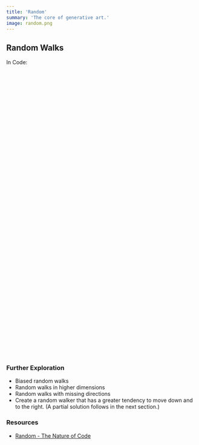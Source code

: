 ```yaml
---
title: 'Random'
summary: 'The core of generative art.'
image: random.png
---
```


## Random Walks

<Canvas id="walker" width={480} height={480} />

In Code:

```javascript
// @meta store:walker
class Walker {
    constructor(x, y) {
        this.x = x
        this.y = y
    }

    step() {
        let choice = Math.floor(Math.random() * 4)
        // 0, 1, 2, or 3. The random choice determines the step.
        // TODO: define 8 possible directions (include diagonals)

        if (choice === 0) {
            this.x++
        } else if (choice === 1) {
            this.x--
        } else if (choice === 2) {
            this.y++
        } else {
            this.y--
        }
    }

    draw(ctx, size = 10) {
        ctx.beginPath()
        ctx.arc(this.x, this.y, size, 0, Math.PI * 2)
        ctx.fill()
    }
}
```

```javascript
// @meta exec load:walker
const canvas = document.getElementById('walker')
const ctx = canvas.getContext('2d')

// clear canvas with white background
ctx.fillStyle = 'white'
ctx.fillRect(0, 0, canvas.width, canvas.height)

// set fill style back to black for walker
ctx.fillStyle = 'black'

// start the walker in the center of the canvas
const walker = new Walker(240, 240)

function animate() {
    walker.draw(ctx, 1)
    walker.step()
    requestAnimationFrame(animate)
}

animate()
```

### Further Exploration

-   Biased random walks
-   Random walks in higher dimensions
-   Random walks with missing directions
-   Create a random walker that has a greater tendency to move down and to the right. (A partial solution follows in the next section.)

### Resources

-   [Random - The Nature of Code](https://natureofcode.com/random/)
